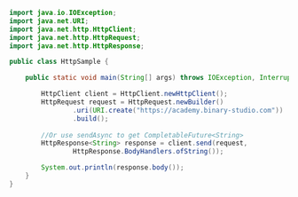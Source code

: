 ```java
import java.io.IOException;
import java.net.URI;
import java.net.http.HttpClient;
import java.net.http.HttpRequest;
import java.net.http.HttpResponse;

public class HttpSample {

    public static void main(String[] args) throws IOException, InterruptedException {

        HttpClient client = HttpClient.newHttpClient();
        HttpRequest request = HttpRequest.newBuilder()
                .uri(URI.create("https://academy.binary-studio.com"))
                .build();
    
        //Or use sendAsync to get CompletableFuture<String>
        HttpResponse<String> response = client.send(request,
                HttpResponse.BodyHandlers.ofString());

        System.out.println(response.body());
    }
}
```